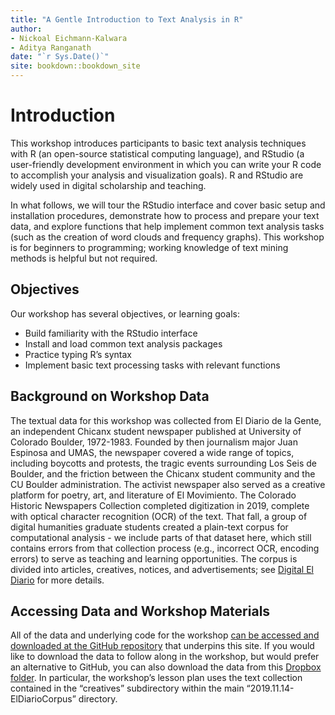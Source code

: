 ```yaml
--- 
title: "A Gentle Introduction to Text Analysis in R"
author:
- Nickoal Eichmann-Kalwara
- Aditya Ranganath
date: "`r Sys.Date()`"
site: bookdown::bookdown_site
---
```


# Introduction

This workshop introduces participants to basic text analysis techniques with R (an open-source statistical computing language), and RStudio (a user-friendly development environment in which you can write your R code to accomplish your analysis and visualization goals). R and RStudio are widely used in digital scholarship and teaching. 

In what follows, we will tour the RStudio interface and cover basic setup and installation procedures, demonstrate how to process and prepare your text data, and explore functions that help implement common text analysis tasks (such as the creation of word clouds and frequency graphs). This workshop is for beginners to programming; working knowledge of text mining methods is helpful but not required.

## Objectives 

Our workshop has several objectives, or learning goals:

* Build familiarity with the RStudio interface
* Install and load common text analysis packages
* Practice typing R’s syntax
* Implement basic text processing tasks with relevant functions 

## Background on Workshop Data

The textual data for this workshop was collected from El Diario de la Gente, an independent Chicanx student newspaper published at University of Colorado Boulder, 1972-1983. Founded by then journalism major Juan Espinosa and UMAS, the newspaper covered a wide range of topics, including boycotts and protests, the tragic events surrounding Los Seis de Boulder, and the friction between the Chicanx student community and the CU Boulder administration. The activist newspaper also served as a creative platform for poetry, art, and literature of El Movimiento. The Colorado Historic Newspapers Collection completed digitization in 2019, complete with optical character recognition (OCR) of the text. That fall, a group of digital humanities graduate students created a plain-text corpus for computational analysis - we include parts of that dataset here, which still contains errors from that collection process (e.g., incorrect OCR, encoding errors) to serve as teaching and learning opportunities. The corpus is divided into articles, creatives, notices, and advertisements; see [Digital El Diario](https://digitaleldiario.com) for more details.

## Accessing Data and Workshop Materials

All of the data and underlying code for the workshop [can be accessed and downloaded at the GitHub repository](https://github.com/aranganath24/gentle_text_analysis) that underpins this site. If you would like to download the data to follow along in the workshop, but would prefer an alternative to GitHub, you can also download the data from this [Dropbox folder](https://www.dropbox.com/sh/wm6zjivcsen96fm/AAAlws0YlrQsPiSgmbRZJv-Xa?dl=0). In particular, the workshop's lesson plan uses the text collection contained in the "creatives" subdirectory within the main "2019.11.14-ElDiarioCorpus" directory.    




